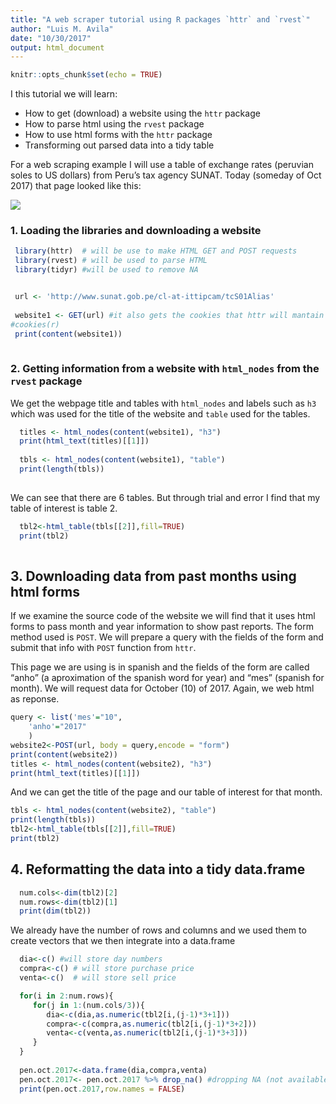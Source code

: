 ```yaml
---
title: "A web scraper tutorial using R packages `httr` and `rvest`"
author: "Luis M. Avila"
date: "10/30/2017"
output: html_document
---
```


```r
knitr::opts_chunk$set(echo = TRUE)
```

I this tutorial we will learn:  

* How to get (download) a website using the `httr` package
* How to parse html using the `rvest` package
* How to use html forms with the `httr` package
* Transforming out parsed data into a tidy table

For a web scraping example I will use a table of exchange rates (peruvian soles to US dollars) from Peru's tax agency SUNAT. Today (someday of Oct 2017) that page looked like this:


![](sunatPage.png)

### 1. Loading the libraries and downloading a website
```r
 library(httr)  # will be use to make HTML GET and POST requests
 library(rvest) # will be used to parse HTML
 library(tidyr) #will be used to remove NA


 url <- 'http://www.sunat.gob.pe/cl-at-ittipcam/tcS01Alias'
 
 website1 <- GET(url) #it also gets the cookies that httr will mantain
#cookies(r)
 print(content(website1))
 
```

### 2. Getting information from a website with `html_nodes` from the `rvest` package
We get the webpage title and tables with `html_nodes` and labels such as `h3` which was used for the title of the website and `table` used for the tables.
```r


  titles <- html_nodes(content(website1), "h3")
  print(html_text(titles)[[1]])
   
  tbls <- html_nodes(content(website1), "table")
  print(length(tbls))
  
```



We can see that there are 6 tables. But through trial and error I find that my table of interest is table 2.



```r
  tbl2<-html_table(tbls[[2]],fill=TRUE)
  print(tbl2)
  
```  
  
## 3. Downloading  data from past months using html forms
If we examine the source code of the website we will find that it uses html forms to pass month and year information to show past reports. The form method used is `POST`. We will prepare a query with the fields of the form and submit that info with `POST` function from `httr`.

This page we are using is in spanish and the fields of the form are called "anho" (a aproximation of the spanish word for year) and "mes" (spanish for month). We will request data for October (10) of 2017.
Again, we web html as reponse.

```r
query <- list('mes'="10",
    'anho'="2017"
    )
website2<-POST(url, body = query,encode = "form")
print(content(website2))
titles <- html_nodes(content(website2), "h3")
print(html_text(titles)[[1]])
```

And we can get the title of the page and our table of interest for that month.
```r

tbls <- html_nodes(content(website2), "table")
print(length(tbls))
tbl2<-html_table(tbls[[2]],fill=TRUE)
print(tbl2)


```

## 4. Reformatting the data into a  tidy data.frame

```r
  
  num.cols<-dim(tbl2)[2]
  num.rows<-dim(tbl2)[1]
  print(dim(tbl2))
```


We already have the number of rows and columns and we used them to create vectors that we then integrate into a data.frame

```r
  dia<-c() #will store day numbers
  compra<-c() # will store purchase price
  venta<-c()  # will store sell price

  for(i in 2:num.rows){
     for(j in 1:(num.cols/3)){
        dia<-c(dia,as.numeric(tbl2[i,(j-1)*3+1]))
        compra<-c(compra,as.numeric(tbl2[i,(j-1)*3+2]))
        venta<-c(venta,as.numeric(tbl2[i,(j-1)*3+3]))
     }
  }
  
  pen.oct.2017<-data.frame(dia,compra,venta)
  pen.oct.2017<- pen.oct.2017 %>% drop_na() #dropping NA (not available) values
  print(pen.oct.2017,row.names = FALSE)
  
```
